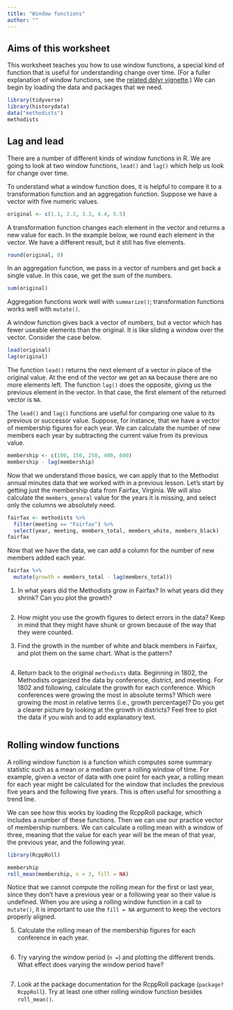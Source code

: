 ```yaml
---
title: "Window functions"
author: ""
---
```


## Aims of this worksheet

This worksheet teaches you how to use window functions, a special kind of function that is useful for understanding change over time. (For a fuller explanation of window functions, see the [related dplyr vignette](https://cran.rstudio.com/web/packages/dplyr/vignettes/window-functions.html).) We can begin by loading the data and packages that we need.

```r
library(tidyverse)
library(historydata)
data("methodists")
methodists
```

## Lag and lead

There are a number of different kinds of window functions in R. We are going to look at two window functions, `lead()` and `lag()` which help us look for change over time. 

To understand what a window function does, it is helpful to compare it to a transformation function and an aggregation function. Suppose we have a vector with five numeric values. 

```r
original <- c(1.1, 2.2, 3.3, 4.4, 5.5)
```

A transformation function changes each element in the vector and returns a new value for each. In the example below, we round each element in the vector. We have a different result, but it still has five elements.

```r
round(original, 0)
```

In an aggregation function, we pass in a vector of numbers and get back a single value. In this case, we get the sum of the numbers.

```r
sum(original)
```

Aggregation functions work well with `summarize()`; transformation functions works well with `mutate()`. 

A window function gives back a vector of numbers, but a vector which has fewer useable elements than the original. It is like sliding a window over the vector. Consider the case below.

```r
lead(original)
lag(original)
```

The function `lead()` returns the next element of a vector in place of the original value. At the end of the vector we get an `NA` because there are no more elements left. The function `lag()` does the opposite, giving us the previous element in the vector. In that case, the first element of the returned vector is `NA`.

The `lead()` and `lag()` functions are useful for comparing one value to its previous or successor value. Suppose, for instance, that we have a vector of membership figures for each year. We can calculate the number of new members each year by subtracting the current value from its previous value.

```r
membership <- c(100, 150, 250, 400, 600)
membership - lag(membership)
```

Now that we understand those basics, we can apply that to the Methodist annual minutes data that we worked with in a previous lesson. Let's start by getting just the membership data from Fairfax, Virginia. We will also calculate the `members_general` value for the years it is missing, and select only the columns we absolutely need.

```r
fairfax <- methodists %>% 
  filter(meeting == "Fairfax") %>%
  select(year, meeting, members_total, members_white, members_black)
fairfax
```

Now that we have the data, we can add a column for the number of new members added each year.

```r
fairfax %>% 
  mutate(growth = members_total - lag(members_total)) 
```

(@) In what years did the Methodists grow in Fairfax? In what years did they shrink? Can you plot the growth?

```r

```

(@) How might you use the growth figures to detect errors in the data? Keep in mind that they might have shunk or grown because of the way that they were counted.

> 

(@) Find the growth in the number of white and black members in Fairfax, and plot them on the same chart. What is the pattern?

```r

```

(@) Return back to the original `methodists` data. Beginning in 1802, the Methodists organized the data by conference, district, and meeting. For 1802 and following, calculate the growth for each conference. Which conferences were growing the most in absolute terms? Which were growing the most in relative terms (i.e., growth percentage)? Do you get a clearer picture by looking at the growth in districts? Feel free to plot the data if you wish and to add explanatory text.

```r

```

## Rolling window functions

A rolling window function is a function which computes some summary statistic such as a mean or a median over a rolling window of time. For example, given a vector of data with one point for each year, a rolling mean for each year might be calculated for the window that includes the previous five years and the following five years. This is often useful for smoothing a trend line.

We can see how this works by loading the RcppRoll package, which includes a number of these functions. Then we can use our practice vector of membership numbers. We can calculate a rolling mean with a window of three, meaning that the value for each year will be the mean of that year, the previous year, and the following year.

```r
library(RcppRoll)

membership
roll_mean(membership, n = 3, fill = NA)
```
Notice that we cannot compute the rolling mean for the first or last year, since they don't have a previous year or a following year so their value is undefined. When you are using a rolling window function in a call to `mutate()`, it is important to use the `fill = NA` argument to keep the vectors properly aligned.

(@) Calculate the rolling mean of the membership figures for each conference in each year.

```r

```

(@) Try varying the window period (`n =`) and plotting the different trends. What effect does varying the window period have?

```r

```

(@) Look at the package documentation for the RcppRoll package (`package?RcppRoll`). Try at least one other rolling window function besides `roll_mean()`.
